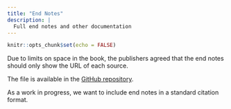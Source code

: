 ```yaml
---
title: "End Notes"
description: |
  Full end notes and other documentation
---
```


```r
knitr::opts_chunk$set(echo = FALSE)
```

Due to limits on space in the book, the publishers agreed that the end notes should only show the URL of each source.

The file is available in the [GitHub repository](https://github.com/covid-by-numbers/covid-by-numbers.github.io/blob/main/images/Covid_By_Numbers_EndNotes_v1.pdf).

As a work in progress, we want to include end notes in a standard citation format.
